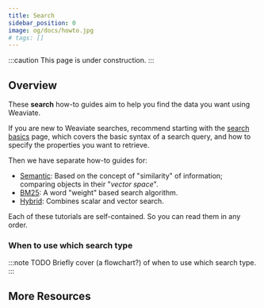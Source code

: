 ```yaml
---
title: Search
sidebar_position: 0
image: og/docs/howto.jpg
# tags: []
---
```


:::caution This page is under construction.
:::

## Overview

These **search** how-to guides aim to help you find the data you want using Weaviate.


<BasicPrereqs />

If you are new to Weaviate searches, recommend starting with the [search basics](./basics.mdx) page, which covers the basic syntax of a search query, and how to specify the properties you want to retrieve.

Then we have separate how-to guides for:

- [Semantic](./semantic.mdx): Based on the concept of "similarity" of information; comparing objects in their "*vector space*".
- [BM25](./bm25.mdx): A word "weight" based search algorithm.
- [Hybrid](./hybrid.mdx): Combines scalar and vector search.

Each of these tutorials are self-contained. So you can read them in any order.

### When to use which search type

:::note TODO
Briefly cover (a flowchart?) of when to use which search type.
:::

## More Resources


<DocsMoreResources />

